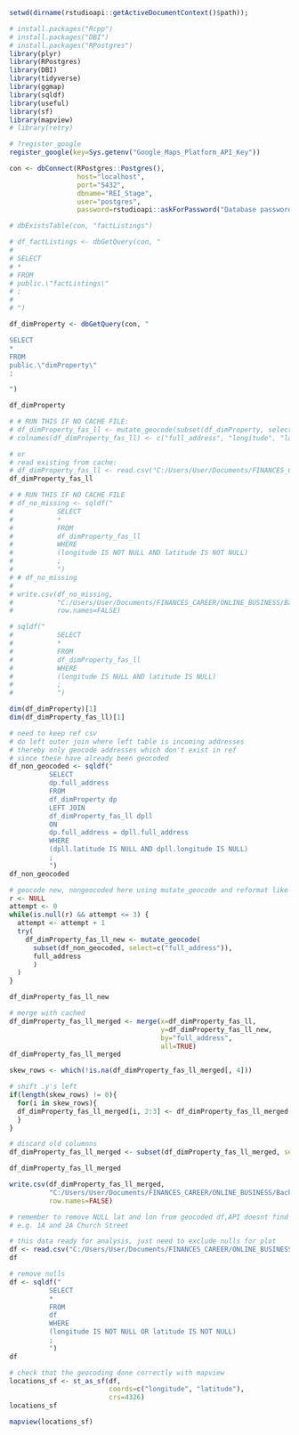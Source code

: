 ```r
setwd(dirname(rstudioapi::getActiveDocumentContext()$path));

# install.packages("Rcpp")  
# install.packages("DBI")
# install.packages("RPostgres")
library(plyr)
library(RPostgres)
library(DBI)
library(tidyverse)
library(ggmap)
library(sqldf)
library(useful)
library(sf)
library(mapview)
# library(retry)

```

```r
# ?register_google
register_google(key=Sys.getenv("Google_Maps_Platform_API_Key"))
```

```r
con <- dbConnect(RPostgres::Postgres(), 
                 host="localhost",
                 port="5432",
                 dbname="REI_Stage",
                 user="postgres",
                 password=rstudioapi::askForPassword("Database password"))

# dbExistsTable(con, "factListings")
```

```r
# df_factListings <- dbGetQuery(con, "
# 
# SELECT 
# * 
# FROM 
# public.\"factListings\"
# ;
# 
# ")

df_dimProperty <- dbGetQuery(con, "

SELECT 
* 
FROM 
public.\"dimProperty\"
;

")

df_dimProperty
```

```r
# # RUN THIS IF NO CACHE FILE:
# df_dimProperty_fas_ll <- mutate_geocode(subset(df_dimProperty, select=c("full_address")), full_address)
# colnames(df_dimProperty_fas_ll) <- c("full_address", "longitude", "latitude")

# or 
# read existing from cache:
# df_dimProperty_fas_ll <- read.csv("C:/Users/User/Documents/FINANCES_CAREER/ONLINE_BUSINESS/Backend_API_v2/eda/geocoded_loc_ref.csv")
df_dimProperty_fas_ll
```
```r
# # RUN THIS IF NO CACHE FILE
# df_no_missing <- sqldf("
#           SELECT 
#           * 
#           FROM 
#           df_dimProperty_fas_ll
#           WHERE 
#           (longitude IS NOT NULL AND latitude IS NOT NULL)
#           ;
#           ")
# # df_no_missing
# 
# write.csv(df_no_missing,
#           "C:/Users/User/Documents/FINANCES_CAREER/ONLINE_BUSINESS/Backend_API_v2/eda/geocoded_loc_ref.csv",
#           row.names=FALSE)
```


```r
# sqldf("
#           SELECT
#           *
#           FROM
#           df_dimProperty_fas_ll
#           WHERE
#           (longitude IS NULL AND latitude IS NULL)
#           ;
#           ")
```

```r
dim(df_dimProperty)[1]
dim(df_dimProperty_fas_ll)[1]
```

```r
# need to keep ref csv
# do left outer join where left table is incoming addresses
# thereby only geocode addresses which don't exist in ref
# since these have already been geocoded
df_non_geocoded <- sqldf("
          SELECT 
          dp.full_address 
          FROM 
          df_dimProperty dp
          LEFT JOIN
          df_dimProperty_fas_ll dpll
          ON
          dp.full_address = dpll.full_address
          WHERE 
          (dpll.latitude IS NULL AND dpll.longitude IS NULL)
          ;
          ")
df_non_geocoded
```



```r
# geocode new, nongeocoded here using mutate_geocode and reformat like cached
r <- NULL
attempt <- 0
while(is.null(r) && attempt <= 3) {
  attempt <- attempt + 1
  try(
    df_dimProperty_fas_ll_new <- mutate_geocode(
      subset(df_non_geocoded, select=c("full_address")),
      full_address
      )
  )
}

df_dimProperty_fas_ll_new
```

```r
# merge with cached 
df_dimProperty_fas_ll_merged <- merge(x=df_dimProperty_fas_ll, 
                                      y=df_dimProperty_fas_ll_new, 
                                      by="full_address", 
                                      all=TRUE)
df_dimProperty_fas_ll_merged
```

```r
skew_rows <- which(!is.na(df_dimProperty_fas_ll_merged[, 4])) 

# shift .y's left
if(length(skew_rows) != 0){
  for(i in skew_rows){
  df_dimProperty_fas_ll_merged[i, 2:3] <- df_dimProperty_fas_ll_merged[i, 4:5]
  }
}

# discard old columnns
df_dimProperty_fas_ll_merged <- subset(df_dimProperty_fas_ll_merged, select=c("full_address", "longitude", "latitude"))

df_dimProperty_fas_ll_merged
```

```r
write.csv(df_dimProperty_fas_ll_merged,
          "C:/Users/User/Documents/FINANCES_CAREER/ONLINE_BUSINESS/Backend_API_v2/eda/geocoded_loc_ref.csv",
          row.names=FALSE)
```


```r
# remember to remove NULL lat and lon from geocoded df,API doesnt find all due to 
# e.g. 1A and 2A Church Street

# this data ready for analysis, just need to exclude nulls for plot
df <- read.csv("C:/Users/User/Documents/FINANCES_CAREER/ONLINE_BUSINESS/Backend_API_v2/eda/geocoded_loc_ref.csv")
df
```

```r
# remove nulls
df <- sqldf("
          SELECT 
          * 
          FROM 
          df
          WHERE 
          (longitude IS NOT NULL OR latitude IS NOT NULL)
          ;
          ")
df
```


```r
# check that the geocoding done correctly with mapview
locations_sf <- st_as_sf(df, 
                         coords=c("longitude", "latitude"), 
                         crs=4326)
locations_sf
```

```r
mapview(locations_sf)
```

